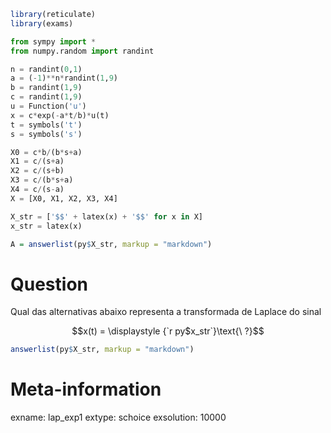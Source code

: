 ```r
library(reticulate)
library(exams)

```

```python
from sympy import *
from numpy.random import randint

n = randint(0,1)
a = (-1)**n*randint(1,9)
b = randint(1,9)
c = randint(1,9)
u = Function('u')
x = c*exp(-a*t/b)*u(t)
t = symbols('t')
s = symbols('s')

X0 = c*b/(b*s+a)
X1 = c/(s+a)
X2 = c/(s+b)
X3 = c/(b*s+a)
X4 = c/(s-a)
X = [X0, X1, X2, X3, X4]

X_str = ['$$' + latex(x) + '$$' for x in X]
x_str = latex(x)
```

```r
A = answerlist(py$X_str, markup = "markdown")
```

Question
========
Qual das alternativas abaixo representa a transformada de Laplace do sinal 

$$x(t) = \displaystyle {`r py$x_str`}\text{\ ?}$$



```r
answerlist(py$X_str, markup = "markdown")
```


Meta-information
================
exname: lap_exp1
extype: schoice
exsolution: 10000
